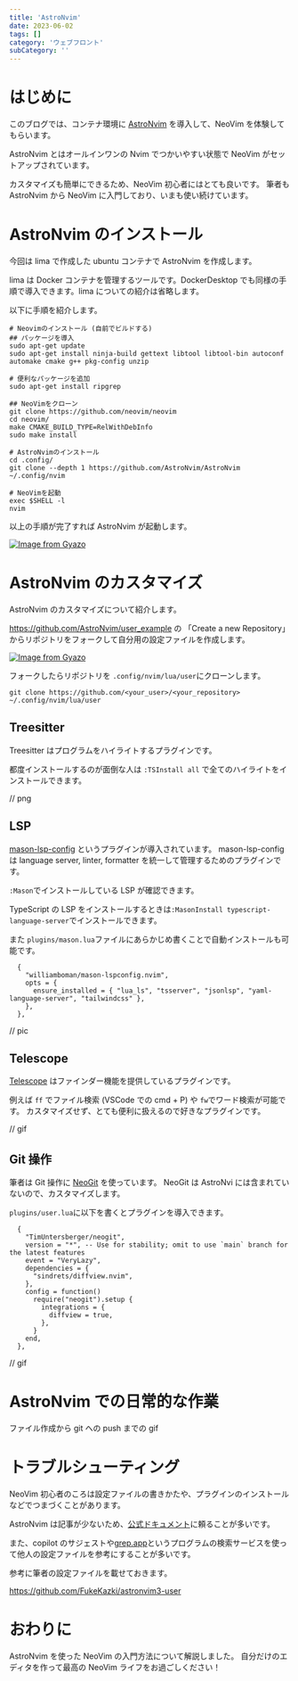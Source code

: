 ```yaml
---
title: 'AstroNvim'
date: 2023-06-02
tags: []
category: 'ウェブフロント'
subCategory: ''
---
```


# はじめに

このブログでは、コンテナ環境に [AstroNvim](https://astronvim.com/) を導入して、NeoVim を体験してもらいます。

AstroNvim とはオールインワンの Nvim でつかいやすい状態で NeoVim がセットアップされています。

カスタマイズも簡単にできるため、NeoVim 初心者にはとても良いです。
筆者も AstroNvim から NeoVim に入門しており、いまも使い続けています。

# AstroNvim のインストール

今回は lima で作成した ubuntu コンテナで AstroNvim を作成します。

lima は Docker コンテナを管理するツールです。DockerDesktop でも同様の手順で導入できます。lima についての紹介は省略します。

以下に手順を紹介します。

```
# Neovimのインストール (自前でビルドする)
## パッケージを導入
sudo apt-get update
sudo apt-get install ninja-build gettext libtool libtool-bin autoconf automake cmake g++ pkg-config unzip

# 便利なパッケージを追加
sudo apt-get install ripgrep

## NeoVimをクローン
git clone https://github.com/neovim/neovim
cd neovim/
make CMAKE_BUILD_TYPE=RelWithDebInfo
sudo make install

# AstroNvimのインストール
cd .config/
git clone --depth 1 https://github.com/AstroNvim/AstroNvim ~/.config/nvim

# NeoVimを起動
exec $SHELL -l
nvim
```

以上の手順が完了すれば AstroNvim が起動します。

[![Image from Gyazo](https://i.gyazo.com/90aecb7e64df39122eaf8aae640ff2ca.png)](https://gyazo.com/90aecb7e64df39122eaf8aae640ff2ca)

# AstroNvim のカスタマイズ

AstroNvim のカスタマイズについて紹介します。

https://github.com/AstroNvim/user_example の 「Create a new Repository」からリポジトリをフォークして自分用の設定ファイルを作成します。

[![Image from Gyazo](https://i.gyazo.com/324b4b788858c641a088759dfbfc73ba.jpg)](https://gyazo.com/324b4b788858c641a088759dfbfc73ba)

フォークしたらリポジトリを `.config/nvim/lua/user`にクローンします。

```
git clone https://github.com/<your_user>/<your_repository> ~/.config/nvim/lua/user
```

## Treesitter

Treesitter はプログラムをハイライトするプラグインです。

都度インストールするのが面倒な人は
`:TSInstall all`
で全てのハイライトをインストールできます。

// png

## LSP

[mason-lsp-config](https://github.com/williamboman/mason-lspconfig.nvim) というプラグインが導入されています。
mason-lsp-config は language server, linter, formatter を統一して管理するためのプラグインです。

`:Mason`でインストールしている LSP が確認できます。

TypeScript の LSP をインストールするときは`:MasonInstall typescript-language-server`でインストールできます。

また `plugins/mason.lua`ファイルにあらかじめ書くことで自動インストールも可能です。

```
  {
    "williamboman/mason-lspconfig.nvim",
    opts = {
      ensure_installed = { "lua_ls", "tsserver", "jsonlsp", "yaml-language-server", "tailwindcss" },
    },
  },
```

// pic

## Telescope

[Telescope](https://github.com/nvim-telescope/telescope.nvim) はファインダー機能を提供しているプラグインです。

例えば `ff` でファイル検索 (VSCode での cmd + P) や `fw`でワード検索が可能です。
カスタマイズせず、とても便利に扱えるので好きなプラグインです。

// gif

## Git 操作

筆者は Git 操作に [NeoGit](https://github.com/TimUntersberger/neogit) を使っています。
NeoGit は AstroNvi には含まれていないので、カスタマイズします。

`plugins/user.lua`に以下を書くとプラグインを導入できます。

```
  {
    "TimUntersberger/neogit",
    version = "*", -- Use for stability; omit to use `main` branch for the latest features
    event = "VeryLazy",
    dependencies = {
      "sindrets/diffview.nvim",
    },
    config = function()
      require("neogit").setup {
        integrations = {
          diffview = true,
        },
      }
    end,
  },
```

// gif

# AstroNvim での日常的な作業

ファイル作成から git への push までの gif

# トラブルシューティング

NeoVim 初心者のころは設定ファイルの書きかたや、プラグインのインストールなどでつまづくことがあります。

AstroNvim は記事が少ないため、[公式ドキュメント](https://astronvim.com/)に頼ることが多いです。

また、copilot のサジェストや[grep.app](https://grep.app/)というプログラムの検索サービスを使って他人の設定ファイルを参考にすることが多いです。

参考に筆者の設定ファイルを載せておきます。

https://github.com/FukeKazki/astronvim3-user

# おわりに

AstroNvim を使った NeoVim の入門方法について解説しました。
自分だけのエディタを作って最高の NeoVim ライフをお過ごしください！
